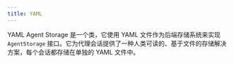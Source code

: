 ```yaml
---
title: YAML
---
```


YAML Agent Storage 是一个类，它使用 YAML 文件作为后端存储系统来实现 `AgentStorage` 接口。它为代理会话提供了一种人类可读的、基于文件的存储解决方案，每个会话都存储在单独的 YAML 文件中。

<Snippet file="storage-yaml-reference.mdx" />